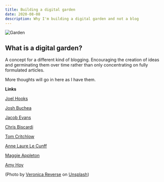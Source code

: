 ```yaml
---
title: Building a digital garden
date: 2020-08-08
description: Why I'm building a digital garden and not a blog
---
```

![Garden](./veronica-reverse-qYwyRF9u-uo-unsplash.jpg)

## What is a digital garden?

A concept for a different kind of blogging. Encouraging the creation of ideas and germinating them over time rather than only concentrating on 
fully formulated articles.

More thoughts will go in here as I have them.

**Links**

[Joel Hooks](https://joelhooks.com/digital-garden)

[Josh Buchea](https://joshbuchea.com/whats-a-digital-garden/)

[Jacob Evans](https://dev.to/jacobmgevans/digital-garden-417c)

[Chris Biscardi](https://www.christopherbiscardi.com/what-is-a-digital-garden)

[Tom Critchlow](https://tomcritchlow.com/2019/02/17/building-digital-garden/)

[Anne Laure Le Cunff](https://nesslabs.com/mind-garden)

[Maggie Appleton](https://github.com/MaggieAppleton/digital-gardeners)

[Amy Hoy](https://stackingthebricks.com/how-blogs-broke-the-web/)


(<span>Photo by <a href="https://unsplash.com/@vereverse?utm_source=unsplash&amp;utm_medium=referral&amp;utm_content=creditCopyText">Veronica Reverse</a> on <a href="https://unsplash.com/s/photos/garden?utm_source=unsplash&amp;utm_medium=referral&amp;utm_content=creditCopyText">Unsplash</a></span>)